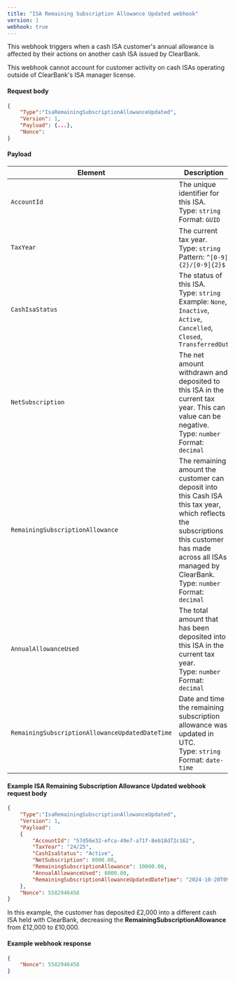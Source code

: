 ```yaml
---
title: "ISA Remaining Subscription Allowance Updated webhook"
version: 1
webhook: true
---
```



This webhook triggers when a cash ISA customer's annual allowance is affected by their actions on another cash ISA issued by ClearBank.

<Callout colour="blue">
  This webhook cannot account for customer activity on cash ISAs operating outside of ClearBank's ISA manager license.
</Callout>

#### Request body

```json
{
    "Type":"IsaRemainingSubscriptionAllowanceUpdated",
    "Version": 1,
    "Payload": {...},
    "Nonce":
}
```

#### Payload

| Element                                         | Description                                                                                                                                                                                                                  |
| ----------------------------------------------- | ---------------------------------------------------------------------------------------------------------------------------------------------------------------------------------------------------------------------------- |
| `AccountId`                                     | The unique identifier for this ISA. <br /> Type: `string` <br /> Format: `GUID`                                                                                                                                              |
| `TaxYear`                                       | The current tax year. <br /> Type: `string` <br /> Pattern: `^[0-9]{2}/[0-9]{2}$`                                                                                                                                            |
| `CashIsaStatus`                                 | The status of this ISA. <br /> Type: `string` <br /> Example: `None`, `Inactive`, `Active`, `Cancelled`, `Closed`, `TransferredOut`                                                                                          |
| `NetSubscription`                               | The net amount withdrawn and deposited to this ISA in the current tax year. This can value can be negative. <br /> Type: `number` <br /> Format: `decimal`                                                                   |
| `RemainingSubscriptionAllowance`                | The remaining amount the customer can deposit into this Cash ISA this tax year, which reflects the subscriptions this customer has made across all ISAs managed by ClearBank. <br /> Type: `number` <br /> Format: `decimal` |
| `AnnualAllowanceUsed`                           | The total amount that has been deposited into this ISA in the current tax year. <br /> Type: `number` <br /> Format: `decimal`                                                                                               |
| `RemainingSubscriptionAllowanceUpdatedDateTime` | Date and time the remaining subscription allowance was updated in UTC. <br /> Type: `string` <br /> Format: `date-time`                                                                                                      |

#### Example ISA Remaining Subscription Allowance Updated webhook request body

```json
{
    "Type":"IsaRemainingSubscriptionAllowanceUpdated",
    "Version": 1,
    "Payload":
    {
        "AccountId": "57d56e32-efca-49e7-a71f-8eb18d72c162",
        "TaxYear": "24/25",
        "CashIsaStatus": "Active",
        "NetSubscription": 8000.00,
        "RemainingSubscriptionAllowance": 10000.00,
        "AnnualAllowanceUsed": 8000.00,
        "RemainingSubscriptionAllowanceUpdatedDateTime": "2024-10-20T09:54:44.000209Z"
    },
    "Nonce": 5582946458
}
```

In this example, the customer has deposited £2,000 into a different cash ISA held with ClearBank, decreasing the **RemainingSubscriptionAllowance** from £12,000 to £10,000.

#### Example webhook response

```json
{
    "Nonce": 5582946458
}
```
